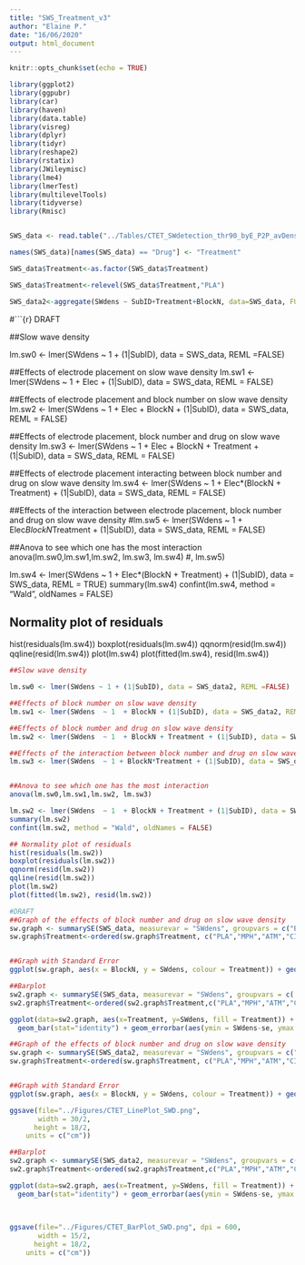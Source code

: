 ```yaml
---
title: "SWS_Treatment_v3"
author: "Elaine P."
date: "16/06/2020"
output: html_document
---
```


```r
knitr::opts_chunk$set(echo = TRUE)
```

```r
library(ggplot2)
library(ggpubr)
library(car)
library(haven)
library(data.table)
library(visreg)
library(dplyr)
library(tidyr)
library(reshape2)
library(rstatix)
library(JWileymisc)
library(lme4)
library(lmerTest)
library(multilevelTools)
library(tidyverse)
library(Rmisc)


SWS_data <- read.table("../Tables/CTET_SWdetection_thr90_byE_P2P_avDens_behav_vec_full_v3.txt", header = TRUE, sep = ",", stringsAsFactors = FALSE)

names(SWS_data)[names(SWS_data) == "Drug"] <- "Treatment"

SWS_data$Treatment<-as.factor(SWS_data$Treatment)

SWS_data$Treatment<-relevel(SWS_data$Treatment,"PLA")

SWS_data2<-aggregate(SWdens ~ SubID+Treatment+BlockN, data=SWS_data, FUN=mean)
```


#```{r}  DRAFT 

##Slow wave density 

lm.sw0 <- lmer(SWdens ~ 1 + (1|SubID), data = SWS_data, REML =FALSE)

##Effects of electrode placement on slow wave density
lm.sw1 <- lmer(SWdens  ~ 1 + Elec + (1|SubID), data = SWS_data, REML = FALSE)


##Effects of electrode placement and block number on slow wave density
lm.sw2 <- lmer(SWdens  ~ 1 + Elec + BlockN + (1|SubID), data = SWS_data, REML = FALSE)

##Effects of electrode placement, block number and drug on slow wave density
lm.sw3 <- lmer(SWdens  ~ 1 + Elec + BlockN + Treatment + (1|SubID), data = SWS_data, REML = FALSE)

##Effects of electrode placement interacting between block number and drug on slow wave density
  lm.sw4 <- lmer(SWdens  ~ 1 + Elec*(BlockN + Treatment) + (1|SubID), data = SWS_data, REML = FALSE)

##Effects of the interaction between electrode placement, block number and drug on slow wave density
#lm.sw5 <- lmer(SWdens  ~ 1 + Elec*BlockN*Treatment + (1|SubID), data = SWS_data, REML = FALSE)


##Anova to see which one has the most interaction
anova(lm.sw0,lm.sw1,lm.sw2, lm.sw3, lm.sw4) #, lm.sw5)

lm.sw4 <- lmer(SWdens  ~ 1 + Elec*(BlockN + Treatment) + (1|SubID), data = SWS_data, REML = TRUE)
summary(lm.sw4)
confint(lm.sw4, method = "Wald", oldNames = FALSE)

## Normality plot of residuals 
hist(residuals(lm.sw4))
boxplot(residuals(lm.sw4))
qqnorm(resid(lm.sw4))
qqline(resid(lm.sw4))
plot(lm.sw4)
plot(fitted(lm.sw4), resid(lm.sw4)) 


```r
##Slow wave density 

lm.sw0 <- lmer(SWdens ~ 1 + (1|SubID), data = SWS_data2, REML =FALSE)

##Effects of block number on slow wave density
lm.sw1 <- lmer(SWdens  ~ 1  + BlockN + (1|SubID), data = SWS_data2, REML = FALSE)

##Effects of block number and drug on slow wave density
lm.sw2 <- lmer(SWdens  ~ 1  + BlockN + Treatment + (1|SubID), data = SWS_data2, REML = FALSE)

##Effects of the interaction between block number and drug on slow wave density
lm.sw3 <- lmer(SWdens  ~ 1 + BlockN*Treatment + (1|SubID), data = SWS_data2, REML = FALSE)


##Anova to see which one has the most interaction
anova(lm.sw0,lm.sw1,lm.sw2, lm.sw3)

lm.sw2 <- lmer(SWdens  ~ 1  + BlockN + Treatment + (1|SubID), data = SWS_data2, REML = TRUE)
summary(lm.sw2)
confint(lm.sw2, method = "Wald", oldNames = FALSE)

## Normality plot of residuals 
hist(residuals(lm.sw2))
boxplot(residuals(lm.sw2))
qqnorm(resid(lm.sw2))
qqline(resid(lm.sw2))
plot(lm.sw2)
plot(fitted(lm.sw2), resid(lm.sw2))

```

```r
#DRAFT 
##Graph of the effects of block number and drug on slow wave density
sw.graph <- summarySE(SWS_data, measurevar = "SWdens", groupvars = c("BlockN", "Treatment"))
sw.graph$Treatment<-ordered(sw.graph$Treatment, c("PLA","MPH","ATM","CIT"))


##Graph with Standard Error 
ggplot(sw.graph, aes(x = BlockN, y = SWdens, colour = Treatment)) + geom_point() + geom_line() +  ggtitle("Mean Slow Wave Density According To Block Number and Treatment") + ylab("Mean Slow Wave Density") + xlab("Block Number")+ geom_ribbon(aes(ymin = SWdens-se, ymax = SWdens+se, fill = Treatment), alpha = .35, linetype = 0) + scale_fill_manual(values = c("#666666", "#d95f02", "#7570b3", "#1b9e77")) + scale_colour_manual(values = c("#666666", "#d95f02", "#7570b3", "#1b9e77")) + scale_x_continuous(breaks = c(1:10))

##Barplot 
sw2.graph <- summarySE(SWS_data, measurevar = "SWdens", groupvars = c( "Treatment"))
sw2.graph$Treatment<-ordered(sw2.graph$Treatment,c("PLA","MPH","ATM","CIT"))

ggplot(data=sw2.graph, aes(x=Treatment, y=SWdens, fill = Treatment)) +
  geom_bar(stat="identity") + geom_errorbar(aes(ymin = SWdens-se, ymax = SWdens+se), width = .5, size = .6) + scale_fill_discrete( name = "Treatment", breaks = c("PLA", "MPH", "ATM", "CIT"), labels = c("Placebo", "Methylphenidate", "Atomoxetine", "Citalopram")) + ylab("Mean Slow Wave Density")+ scale_fill_manual(values = c("#666666", "#d95f02", "#7570b3", "#1b9e77")) + coord_cartesian(ylim =c(4, 5)) + ggtitle("Mean Slow Wave Density For Each Treatment")
```

```r
##Graph of the effects of block number and drug on slow wave density
sw.graph <- summarySE(SWS_data2, measurevar = "SWdens", groupvars = c("BlockN", "Treatment"))
sw.graph$Treatment<-ordered(sw.graph$Treatment, c("PLA","MPH","ATM","CIT"))


##Graph with Standard Error 
ggplot(sw.graph, aes(x = BlockN, y = SWdens, colour = Treatment)) + geom_point() + geom_line() + xlab("Block Number")+ geom_ribbon(aes(ymin = SWdens-se, ymax = SWdens+se, fill = Treatment), alpha = .35, linetype = 0) + scale_fill_manual(values = c("#666666", "#d95f02", "#7570b3", "#1b9e77")) + scale_colour_manual(values = c("#666666", "#d95f02", "#7570b3", "#1b9e77")) + scale_x_continuous(breaks = c(1:10))+ scale_y_continuous(labels = scales::number_format(accuracy = .01)) + theme_classic() +theme(panel.border = element_blank(), legend.position = "none",axis.title=element_text(size=14),axis.text=element_text(size=14), axis.title.y = element_blank()) 

ggsave(file="../Figures/CTET_LinePlot_SWD.png", 
       width = 30/2,
      height = 18/2,
    units = c("cm"))

##Barplot 
sw2.graph <- summarySE(SWS_data2, measurevar = "SWdens", groupvars = c( "Treatment"))
sw2.graph$Treatment<-ordered(sw2.graph$Treatment,c("PLA","MPH","ATM","CIT"))

ggplot(data=sw2.graph, aes(x=Treatment, y=SWdens, fill = Treatment)) +
  geom_bar(stat="identity") + geom_errorbar(aes(ymin = SWdens-se, ymax = SWdens+se), width = .5, size = .6) + scale_fill_discrete( name = "Treatment", breaks = c("PLA", "MPH", "ATM", "CIT"), labels = c("Placebo", "Methylphenidate", "Atomoxetine", "Citalopram")) + ylab("Mean Slow Wave Density")+ scale_fill_manual(values = c("#666666", "#d95f02", "#7570b3", "#1b9e77")) + coord_cartesian(ylim =c(3.25, 5.5)) + scale_y_continuous(labels = scales::number_format(accuracy = .01)) + theme_classic()+theme(legend.position = "none",axis.title=element_text(size=14),axis.text=element_text(size=14), axis.title.x = element_blank())

 
  
ggsave(file="../Figures/CTET_BarPlot_SWD.png", dpi = 600, 
       width = 15/2,
      height = 18/2,
    units = c("cm"))
```
